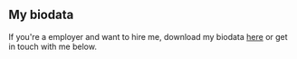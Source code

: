 ## My biodata

If you're a employer and want to hire me, download my biodata [here](https://download.andreijiroh.gq/biodata) or get
in touch with me below.